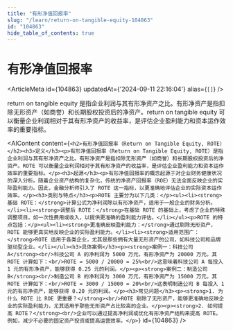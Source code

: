 ```yaml
---
title: "有形净值回报率"
slug: "/learn/return-on-tangible-equity-104863"
id: "104863"
hide_table_of_contents: true
---
```



# 有形净值回报率

<ArticleMeta id={104863} updatedAt={'2024-09-11 22:16:04'} alias={`[]`} />
<div className='border-solid border-b border-t-0 my-4 border-[var(--ifm-color-gray-300)]' />

return on tangible equity 是指企业利润与其有形净资产之比。有形净资产是指扣除无形资产（如商誉）和长期股权投资后的净资产。return on tangible equity 可以衡量企业利润相对于其有形净资产的收益率，是评估企业盈利能力和资本运作效率的重要指标。

<AIContent content={`<h2>有形净值回报率（Return on Tangible Equity, ROTE）</h2><h3>定义</h3><p>有形净值回报率（Return on Tangible Equity, ROTE）是指企业利润与其有形净资产之比。有形净资产是指扣除无形资产（如商誉）和长期股权投资后的净资产。ROTE 可以衡量企业利润相对于其有形净资产的收益率，是评估企业盈利能力和资本运作效率的重要指标。</p><h3>起源</h3><p>有形净值回报率的概念起源于对企业财务健康状况的深入分析。随着企业资产结构的复杂化，传统的净资产回报率（ROE）无法全面反映企业的实际盈利能力。因此，金融分析师引入了 ROTE 这一指标，以更准确地评估企业的实际资本运作效率。</p><h3>类别与特点</h3><p>ROTE 主要分为以下几类：</p><ul><li><strong>基础 ROTE：</strong>计算公式为净利润除以有形净资产，适用于一般企业的财务分析。</li><li><strong>调整后 ROTE：</strong>在基础 ROTE 的基础上，考虑了企业的特殊调整项目，如一次性费用或收入，以提供更准确的盈利能力评估。</li></ul><p>ROTE 的特点包括：</p><ul><li><strong>更准确反映盈利能力：</strong>通过剔除无形资产，ROTE 能够更真实地反映企业的实际盈利能力。</li><li><strong>适用范围广：</strong>ROTE 适用于各类企业，尤其是那些拥有大量无形资产的公司，如科技公司和品牌驱动型企业。</li></ul><h3>具体案例</h3><p><strong>案例一：科技公司 A</strong><br/>科技公司 A 的净利润为 5000 万元，有形净资产为 20000 万元。其 ROTE 计算如下：<br/>ROTE = 5000 / 20000 = 25%<br/>这意味着科技公司 A 每投入 1 元的有形净资产，能够获得 0.25 元的利润。</p><p><strong>案例二：制造公司 B</strong><br/>制造公司 B 的净利润为 3000 万元，有形净资产为 15000 万元。其 ROTE 计算如下：<br/>ROTE = 3000 / 15000 = 20%<br/>这表明制造公司 B 每投入 1 元的有形净资产，能够获得 0.20 元的利润。</p><h3>常见问题</h3><p><strong>1. 为什么 ROTE 比 ROE 更重要？</strong><br/>ROTE 剔除了无形资产，能够更准确地反映企业的实际盈利能力，尤其适用于那些无形资产占比较高的企业。</p><p><strong>2. 如何提高 ROTE？</strong><br/>企业可以通过提高净利润或优化有形净资产结构来提高 ROTE。例如，减少不必要的固定资产投资或提高运营效率。</p>`} id={104863} />
